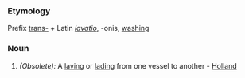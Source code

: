 ===Etymology===
Prefix [[trans-]] + Latin ''[[lavatio]]'', -onis, [[wash]]ing
===Noun===
#''(Obsolete):'' A [[laving]] or [[lading]] from one vessel to another - [[Holland]]